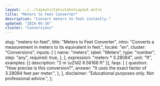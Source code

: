 ```yaml
---
layout: ../../layouts/CalculatorLayout.astro
title: "Meters to Feet Converter"
description: "Convert meters to feet instantly."
updated: "2024-05-16"
cluster: "Conversions"
---
```



  slug: "meters-to-feet",
  title: "Meters to Feet Converter",
  intro: "Converts a measurement in meters to its equivalent in feet.",
  locale: "en",
  cluster: "Conversions",
  inputs: [
    {
      name: "meters",
      label: "Meters",
      type: "number",
      step: "any",
      required: true,
    },
  ],
  expression: "meters * 3.28084",
  unit: "ft",
  examples: [{ description: "2 m \u21d2 6.56168 ft" }],
  faqs: [
    {
      question: "How precise is this conversion?",
      answer: "It uses the exact factor of 3.28084 feet per meter.",
    },
  ],
  disclaimer: "Educational purposes only. Not professional advice.",
};

<Calculator schema={schema} />

